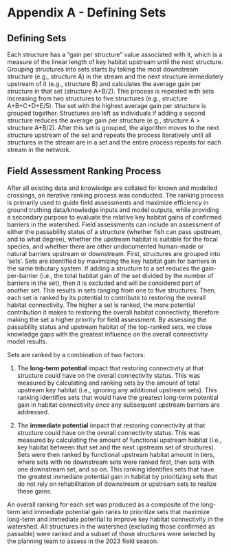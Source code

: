 
# Appendix A - Defining Sets {.appendix-a}

## Defining Sets {-}

Each structure has a “gain per structure” value associated with it, which is a measure of the linear length of key habitat upstream until the next structure. Grouping structures into sets starts by taking the most downstream structure (e.g., structure A) in the stream and the next structure immediately upstream of it (e.g., structure B) and calculates the average gain per structure in that set (structure A+B/2). This process is repeated with sets increasing from two structures to five structures (e.g., structure A+B+C+D+E/5). The set with the highest average gain per structure is grouped together. Structures are left as individuals if adding a second structure reduces the average gain per structure (e.g., structure A > structure A+B/2). After this set is grouped, the algorithm moves to the next structure upstream of the set and repeats the process iteratively until all structures in the stream are in a set and the entire process repeats for each stream in the network.

## Field Assessment Ranking Process {.unnumbered}

After all existing data and knowledge are collated for known and modelled crossings, an iterative ranking process was conducted. The ranking process is primarily used to guide field assessments and maximize efficiency in ground truthing data/knowledge inputs and model outputs, while providing a secondary purpose to evaluate the relative key habitat gains of confirmed barriers in the watershed. Field assessments can include an assessment of either the passability status of a structure (whether fish can pass upstream, and to what degree), whether the upstream habitat is suitable for the focal species, and whether there are other undocumented human-made or natural barriers upstream or downstream. First, structures are grouped into ‘sets’. Sets are identified by maximizing the key habitat gain for barriers in the same tributary system. If adding a structure to a set reduces the gain-per-barrier (i.e., the total habitat gain of the set divided by the number of barriers in the set), then it is excluded and will be considered part of another set. This results in sets ranging from one to five structures. Then, each set is ranked by its potential to contribute to restoring the overall habitat connectivity. The higher a set is ranked, the more potential contribution it makes to restoring the overall habitat connectivity, therefore making the set a higher priority for field assessment. By assessing the passability status and upstream habitat of the top-ranked sets, we close knowledge gaps with the greatest influence on the overall connectivity model results.

Sets are ranked by a combination of two factors:

1.  The **long-term potential** impact that restoring connectivity at that structure could have on the overall connectivity status. This was measured by calculating and ranking sets by the amount of total upstream key habitat (i.e., ignoring any additional upstream sets). This ranking identifies sets that would have the greatest long-term potential gain in habitat connectivity once any subsequent upstream barriers are addressed.

2.  The **immediate potential** impact that restoring connectivity at that structure could have on the overall connectivity status. This was measured by calculating the amount of functional upstream habitat (i.e., key habitat between that set and the next upstream set of structures). Sets were then ranked by functional upstream habitat amount in tiers, where sets with no downstream sets were ranked first, then sets with one downstream set, and so on. This ranking identifies sets that have the greatest immediate potential gain in habitat by prioritizing sets that do not rely on rehabilitation of downstream or upstream sets to realize these gains.

An overall ranking for each set was produced as a composite of the long-term and immediate potential gain ranks to prioritize sets that maximize long-term and immediate potential to improve key habitat connectivity in the watershed. All structures in the watershed (excluding those confirmed as passable) were ranked and a subset of those structures were selected by the planning team to assess in the 2023 field season.

